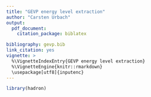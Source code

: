 ```yaml
---
title: "GEVP energy level extraction"
author: "Carsten Urbach"
output:
  pdf_document:
    citation_package: biblatex

bibliography: gevp.bib
link_citation: yes
vignette: >
  %\VignetteIndexEntry{GEVP energy level extraction}
  %\VignetteEngine{knitr::rmarkdown}
  \usepackage[utf8]{inputenc}
---
```


```r
library(hadron)
```

